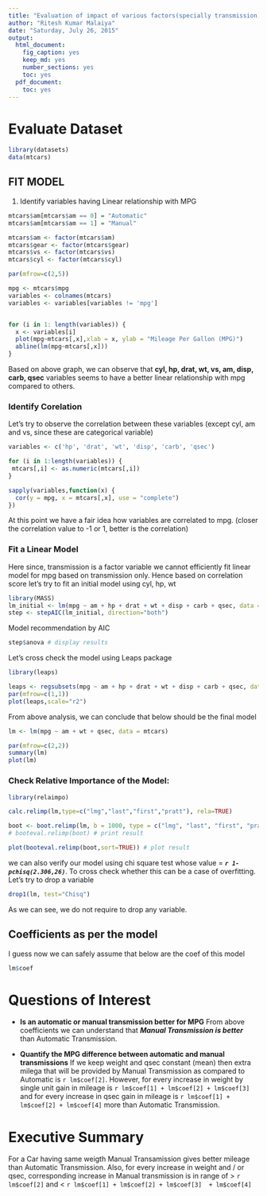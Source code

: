 ```yaml
---
title: "Evaluation of impact of various factors(specially transmission) on MPG in Cars"
author: "Ritesh Kumar Malaiya"
date: "Saturday, July 26, 2015"
output:
  html_document:
    fig_caption: yes
    keep_md: yes
    number_sections: yes
    toc: yes
  pdf_document:
    toc: yes
---
```


# Evaluate Dataset

```r
library(datasets)
data(mtcars)
```

## FIT MODEL

1) Identify variables having Linear relationship with MPG

```r
mtcars$am[mtcars$am == 0] = "Automatic"
mtcars$am[mtcars$am == 1] = "Manual"

mtcars$am <- factor(mtcars$am)
mtcars$gear <- factor(mtcars$gear)
mtcars$vs <- factor(mtcars$vs)
mtcars$cyl <- factor(mtcars$cyl)

par(mfrow=c(2,5))

mpg <- mtcars$mpg
variables <- colnames(mtcars)
variables <- variables[variables != 'mpg']


for (i in 1: length(variables)) {
  x <- variables[i]
  plot(mpg~mtcars[,x],xlab = x, ylab = "Mileage Per Gallon (MPG)")
  abline(lm(mpg~mtcars[,x]))
}
```

Based on above graph, we can observe that **cyl, hp, drat, wt, vs, am, disp, carb, qsec** variables seems to have a better linear relationship with mpg compared to others. 


### Identify Corelation

Let's try to observe the correlation between these variables (except cyl, am and vs, since these are categorical variable)
```r
variables <- c('hp', 'drat', 'wt', 'disp', 'carb', 'qsec')

for (i in 1:length(variables)) {
 mtcars[,i] <- as.numeric(mtcars[,i])  
}

sapply(variables,function(x) {
  cor(y = mpg, x = mtcars[,x], use = "complete")
})

```

At this point we have a fair idea how variables are correlated to mpg. (closer the correlation value to -1 or 1, better is the correlation)

### Fit a Linear Model

Here since, transmission is a factor variable we cannot efficiently fit linear model for mpg based on transmission only. Hence based on correlation score let's try to fit an initial model using cyl, hp, wt


```r
library(MASS)
lm_initial <- lm(mpg ~ am + hp + drat + wt + disp + carb + qsec, data = mtcars)
step <- stepAIC(lm_initial, direction="both")
```

Model recommendation by AIC

```r
step$anova # display results
```

Let's cross check the model using Leaps package

```r
library(leaps)
```
```r
leaps <- regsubsets(mpg ~ am + hp + drat + wt + disp + carb + qsec, data = mtcars, nbest = 3)
par(mfrow=c(1,1))
plot(leaps,scale="r2")

```

From above analysis, we can conclude that below should be the final model
```r

lm <- lm(mpg ~ am + wt + qsec, data = mtcars)
```

```r
par(mfrow=c(2,2))
summary(lm)
plot(lm)
```

### Check Relative Importance of the Model:
```r

library(relaimpo)

calc.relimp(lm,type=c("lmg","last","first","pratt"), rela=TRUE)
```

```r
boot <- boot.relimp(lm, b = 1000, type = c("lmg", "last", "first", "pratt"), rank = TRUE, diff = TRUE, rela = TRUE)
# booteval.relimp(boot) # print result
```

```r
plot(booteval.relimp(boot,sort=TRUE)) # plot result
```

we can also verify our model using chi square test whose value = ***`r 1-pchisq(2.306,26)`***. To cross check whether this can be a case of overfitting. Let's try to drop a variable

```r

drop1(lm, test="Chisq")

```
As we can see, we do not require to drop any variable.


## Coefficients as per the model

I guess now we can safely assume that below are the coef of this model

```r

lm$coef

```


# Questions of Interest

- **Is an automatic or manual transmission better for MPG**
From above coefficients we can understand that ***Manual Transmission is better*** than Automatic Transmission.


- **Quantify the MPG difference between automatic and manual transmissions**
If we keep weight and qsec constant (mean) then extra milega that will be provided by Manual Transmission as compared to Automatic is `r lm$coef[2]`. However, for every increase in weight by single unit gain in mileage is `r lm$coef[1] + lm$coef[2] + lm$coef[3]` and for every increase in qsec gain in mileage is `r lm$coef[1] + lm$coef[2] + lm$coef[4]` more than Automatic Transmission.

# Executive Summary
For a Car having same weigth Manual Transamission gives better mileage than Automatic Transmission. Also, for every increase in weight and / or qsec, corresponding increase in Manual transmission is in range of > `r lm$coef[2]` and < `r lm$coef[1] + lm$coef[2] + lm$coef[3]  + lm$coef[4]`

